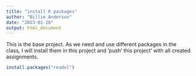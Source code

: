 ```yaml
---
title: "install R packages"
author: "Billie Anderson"
date: "2023-01-26"
output: html_document
---
```


This is the base project. As we need and use different packages in the class, I will install them in this project and 'push' this project' with all created assignments.

```r
install.packages("readxl")
```
